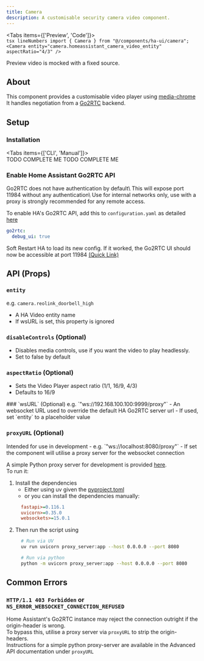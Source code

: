 ```yaml
---
title: Camera
description: A customisable security camera video component.
---
```



<Tabs items={['Preview', 'Code']}>
  <Tab value="Preview">    
    <CameraPreview />
  </Tab>
  <Tab value="Code">
    ```tsx lineNumbers
      import { Camera } from "@/components/ha-ui/camera";
      <Camera
          entity="camera.homeassistant_camera_video_entity"
          aspectRatio="4/3"
      />
    ```
  </Tab>
</Tabs>

<Callout type="warn">
  Preview video is mocked with a fixed source.
</Callout>

## About
This component provides a customisable video player using [media-chrome](https://www.media-chrome.org/)\
It handles negotiation from a [Go2RTC](https://github.com/AlexxIT/go2rtc) backend.

## Setup
### Installation
<Tabs items={['CLI', 'Manual']}>
  <Tab value="CLI">    
    TODO COMPLETE ME
  </Tab>
  <Tab value="Manual">
    TODO COMPLETE ME
  </Tab>
</Tabs>

### Enable Home Assistant Go2RTC API
<Callout type="warn">
  Go2RTC does not have authentication by default\
  This will expose port 11984 without any authentication\
  Use for internal networks only, use with a proxy is strongly recommended for any remote access.
</Callout>

To enable HA's Go2RTC API, add this to `configuration.yaml` as detailed [here](https://www.home-assistant.io/integrations/go2rtc/#debug_ui)
```yaml
go2rtc:
  debug_ui: true
```
Soft Restart HA to load its new config.
If it worked, the Go2RTC UI should now be accessible at port 11984 [(Quick Link)](http://homeassistant.local:11984/)



## API (Props)
### `entity`
e.g. `camera.reolink_doorbell_high`
- A HA Video entity name 
- If wsURL is set, this property is ignored

### `disableControls` (Optional)
- Disables media controls, use if you want the video to play headlessly.
- Set to false by default

### `aspectRatio` (Optional)
- Sets the Video Player aspect ratio (1/1, 16/9, 4/3)
- Defaults to 16/9

<Accordions type="single">
  <Accordion title="Advanced">
  ### `wsURL` (Optional)
  e.g. `"ws://192.168.100.100:9999/proxy"`
  - An websocket URL used to override the default HA Go2RTC server url
  - If used, set `entity` to a placeholder value

  ### `proxyURL` (Optional)
  <Callout >
    Intended for use in development
  </Callout>
  - e.g. `"ws://localhost:8080/proxy"`
  - If set the component will utilise a proxy server for the websocket connection
  
  A simple Python proxy server for development is provided [here](https://github.com/jchu634/ha-components/blob/main/scripts/proxy_server.py).\
  To run it:
  1. Install the dependencies
      - Either using uv given the [pyproject.toml](https://github.com/jchu634/ha-components/blob/main/pyproject.toml)
      - or you can install the dependencies manually:
      ```ini
        fastapi>=0.116.1  
        uvicorn>=0.35.0
        websockets>=15.0.1
      ```
  2. Then run the script using
      ``` bash
        # Run via UV
        uv run uvicorn proxy_server:app --host 0.0.0.0 --port 8080

        # Run via python
        python -m uvicorn proxy_server:app --host 0.0.0.0 --port 8080
      ```
  </Accordion>
</Accordions>

## Common Errors
### `HTTP/1.1 403 Forbidden` or `NS_ERROR_WEBSOCKET_CONNECTION_REFUSED`
Home Assistant's Go2RTC instance may reject the connection outright if the origin-header is wrong.\
To bypass this, utilise a proxy server via `proxyURL` to strip the origin-headers.\
Instructions for a simple python proxy-server are available in the Advanced API documentation under `proxyURL`




  